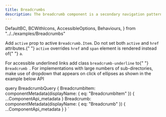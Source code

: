 ```yaml
---
title: Breadcrumbs
description: The breadcrumb component is a secondary navigation pattern that shows hierarchy among content or traces a user’s path.
---
```


  DefaultBC,
  BCWithIcons,
  AccessibleOptions,
  Behaviours,
} from "../../examples/Breadcrumbs"

<Overview guidelink="https://modus.trimble.com/components/breadcrumbs/">
  Add <code>active</code> prop to active <code>Breadcrumb.Item</code>. Do not
  set both <code>active</code> and <code>href</code> attributes.{" "}
  <code>active</code>
  overrides <code>href</code> and <code>span</code> element is rendered instead of{" "}
  <code>a</code>.
</Overview>

<CodeBlock title="Default" code={DefaultBC}></CodeBlock>

<CodeBlock title="Breadcrumbs with Icons" code={BCWithIcons}></CodeBlock>

<CodeBlock title="Accessible Option" code={AccessibleOptions}>
  For accessible underlined links add class <code>breadcrumb-underline</code> to{" "}
  <code>Breadcrumb </code>.
</CodeBlock>

<CodeBlock title="Behavious" code={Behaviours}>
  For implementations with large numbers of sub-directories, make use of
  dropdown that appears on click of ellipses as shown in the example below
</CodeBlock>

<LinkedHeading h="2" className="h1" id="bd-api">
  API
</LinkedHeading>
<ComponentApi metadata={props.data.Breadcrumb} />

<ComponentApi
  metadata={props.data.BreadcrumbItem}
  exportedBy={props.data.Breadcrumb}
/>

  query BreadcrumbQuery {
    BreadcrumbItem: componentMetadata(displayName: { eq: "BreadcrumbItem" }) {
      ...ComponentApi_metadata
    }
    Breadcrumb: componentMetadata(displayName: { eq: "Breadcrumb" }) {
      ...ComponentApi_metadata
    }
  }
`
